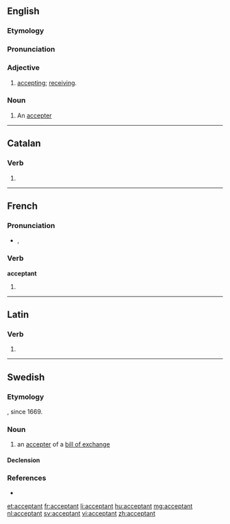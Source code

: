 ==English==

===Etymology===
{{suffix|accept|ant}}

===Pronunciation===
{{a|US}} {{IPA|æk.ˈsɛp.tənt/}}

===Adjective===
{{en-adj}}

# [[accepting]]; [[receiving]].

===Noun===
{{en-noun}}

# An [[accepter]]

----

==Catalan==

===Verb===
{{head|ca|verb form}}

# {{ca-verb form of|t=pres|m=ptc|acceptar}}

----

==French==

===Pronunciation===
* {{IPA|/ak.sɛp.tɑ̃/|lang=fr}}, {{X-SAMPA|/ak.sEp.tA~/}}

===Verb===
'''acceptant'''

# {{present participle of|accepter|lang=fr}}

----

==Latin==

===Verb===
{{la-verb-form|acceptant}}

# {{conjugation of|accepto|acceptō|3|p|pres|act|ind|lang=la}}

----

==Swedish==

===Etymology===
{{suffix|accept|ant|lang=sv}}, since 1669.

===Noun===
{{sv-noun|g=c}}

# an [[accepter]] of a [[bill of exchange]]

====Declension====
{{sv-noun-reg-er}}

===References===
* {{R:SAOB online}}

[[et:acceptant]]
[[fr:acceptant]]
[[li:acceptant]]
[[hu:acceptant]]
[[mg:acceptant]]
[[nl:acceptant]]
[[sv:acceptant]]
[[vi:acceptant]]
[[zh:acceptant]]